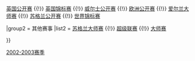 {{Navbox
|name = 斯诺克赛季02-03
|title = [[2002-2003斯诺克赛季]]

|group1 = [[斯诺克世界排名|积分排名赛]]
|list1 =  [[2002年斯诺克LG杯|LG杯]] {{!}} [[2002年斯诺克英国公开赛|英国公开赛]] {{!}} [[2002年英国锦标赛|英国锦标赛]] {{!}} [[2003年威尔士公开赛|威尔士公开赛]] {{!}} [[2003年欧洲公开赛|欧洲公开赛]] {{!}}  [[2003年爱尔兰大师赛|爱尔兰大师赛]] {{!}}  [[2003年苏格兰公开赛|苏格兰公开赛]] {{!}} [[2003年斯诺克世界锦标赛|世界锦标赛]] 

|group2 = 其他赛事
|list2 = [[2002年苏格兰大师赛|苏格兰大师赛]] {{!}} [[2003年斯诺克超级联赛|超级联赛]] {{!}} [[2003年斯诺克大师赛|大师赛]] 

}}<noinclude>
[[Category:斯诺克模板|2002-2003赛季]]


</noinclude>